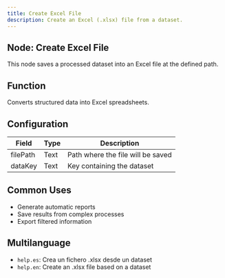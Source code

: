 ```yaml
---
title: Create Excel File
description: Create an Excel (.xlsx) file from a dataset.
---
```


## Node: Create Excel File

This node saves a processed dataset into an Excel file at the defined path.

## Function
Converts structured data into Excel spreadsheets.

## Configuration

| Field     | Type   | Description                                |
|-----------|--------|--------------------------------------------|
| filePath  | Text   | Path where the file will be saved          |
| dataKey   | Text   | Key containing the dataset                |

## Common Uses
- Generate automatic reports
- Save results from complex processes
- Export filtered information

## Multilanguage
- `help.es`: Crea un fichero .xlsx desde un dataset  
- `help.en`: Create an .xlsx file based on a dataset
